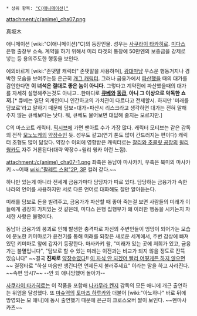  * 상위 항목: [["C(애니메이션)"]]
attachment:/c(anime)_cha07.png

真坂木

애니메이션 [wiki:"C(애니메이션)"C]의 등장인물. 성우는 [[사쿠라이 타카히로]]. [[미다스]] 은행 출장부 소속. 계약을 하기 위해서 미리 타겟의 통장에 50만엔의 보증금을 강제로 넣는 등 용의주도한 행동을 보인다.

예의바르게 [wiki:"존댓말 캐릭터" 존댓말을 사용하며], [[광대]]마냥 우스운 행동거지나 경박한 모습을 보여주는등 은근히 [[개그 캐릭터]]. 그러나 금융가에서 [[파산]]했을 때의 대가를 감안한다면 '''이 녀석은 절대로 좋은 놈이 아니다.''' 그렇다고 계약전에 파산했을때의 대가를 자세히 설명해주는것도 아니고...한마디로 '''[[큐베]]와 [http://www.pixiv.net/member_illust.php?mode=medium&illust_id=19033373 동급], 아니 그 이상으로 악독한 쇼끼.'''[* 큐베는 일단 외계인이니 인간하고의 가치관이 다르다고 전제할시. 하지만 '미래를 담보로'라고 말하기 때문에 담보=대가=파산시 리스크라고 생각하면 대가는 전혀 말해주지 않는 큐베보다는 낫다. 뭐, 큐베도 물어보면 대답해 줄지는 모르지만.]

C의 마스코트 캐릭터. [[픽시브]]에 가면 팬아트 수가 가장 많다. 캐릭터 모티브는 같은 감독의 전작 [[모노노케]]의 [[약장수]]인 듯. 성우도 같고(연기 톤도 많이 간드러지는 편이다) 캐릭터 조형도 많이 닮았다. 약장수 이외에 영향받은 캐릭터로는 [[찰리와 초콜릿 공장]]의 [[윌리 웡카]]도 자주 거론된다(대략 약장수+윌리 웡카 이런 느낌). 

attachment:/c(anime)_cha07-1.png
좌측은 동남아 마사카키, 우측은 북미의 마사카키 ~~어째 [[wiki:"팔레트 스왑"2P, 3P]] 컬러 같다.~~

하나만 있는게 아니라 전세계 금융가마다 담당자가 따로 있다. 담당하는 금융가가 속한 나라의 언어를 사용하지만 서로 다른 언어로 대화해도 잘만 알아듣는다.

미래를 담보로 돈을 빌려주고, 금융가가 파산할 때 좋아 죽는걸 보면 사람들의 미래가 이들에게 굉장히 가치있는 것 같은데, 미다스 은행 집행부가 왜 이러한 행동을 시키는지 자세한 사항은 불명이다.

동남아 금융가의 붕괴로 인해 발생한 충격파로 자신의 주변인들이 엉망이 되어가는 모습에 분노한 키미마로가 윤전기를 통해 미래를 되찾은 새로운 세계에서, 주변 감상에 빠져있던 키미마로 앞에 갑자기 등장한다. 마사카키 왈, "미래가 있는 곳에 저희가 있고, 금융가는 불멸입니다", "담보로 할 수 있는 미래는 이전과는 비교가 되지 않을 정도로 잔뜩 있습니다" ~~결국 '''진짜로''' [[약장수]]였다!! [[이 자식 안 되겠어 빨리 어떻게든 하지 않으면]]~~ 결정타로 "하실 마음만 생긴다면 언제든지 불러주세요" 이라는 말을 하고 사라진다. ~~속편 암시?~~ --안 되 애니망했어 돌아가--

[[사쿠라이 타카히로]]는 이 작품을 포함해 [[나카무라 켄지]] 감독의 모든 애니에 개근 출연하는 위엄을 달성했다. 또 [[마슈]]역의 [[토마츠 하루카]]와 더불어 [wiki:"아노하나" 바로 뒤에 방영되는 모 애니]에 동시 출연했기 때문에 은근히 크로스오버 짤이 보인다. ~~멘마사카츠~~
